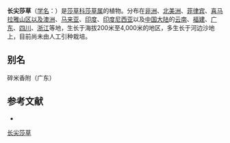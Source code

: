 {{Speciesbox
| name = 长尖莎草
| status = 
| status_system = 
| image =
| genus = Cyperus
| species = cuspidatus
| authority = H. B. K.
}}

'''长尖莎草'''（[[学名|学名]]：{{lang|la|''Cyperus cuspidatus''}}）是[[莎草科|莎草科]][[莎草属|莎草属]]的植物。分布在[[非洲|非洲]]、[[北美洲|北美洲]]、[[菲律宾|菲律宾]]、[[喜马拉雅山区以及澳洲|喜马拉雅山区以及澳洲]]、[[马来亚|马来亚]]、[[印度|印度]]、[[印度尼西亚|印度尼西亚]]以及[[中国大陆|中国大陆]]的[[云南|云南]]、[[福建|福建]]、[[广东|广东]]、[[四川|四川]]、[[浙江|浙江]]等地，生长于海拔200米至4,000米的地区，多生长于河边沙地上，目前尚未由人工引种栽培。

== 别名 ==
碎米香附（广东）

== 参考文献 ==
<div class="references-small">
* {{cite web| url =http://www.bioinfo.cn/db05/KmzwSpecies.php?action=view&id=7353| title =长尖莎草| work =《中国高等植物数据库全库》| publisher =中国科学院微生物研究所| author =昆明植物研究所| accessdate =2009-02-24| deadurl =yes| archiveurl =https://web.archive.org/web/20160305041235/http://www.bioinfo.cn/db05/KmzwSpecies.php?action=view&id=7353| archivedate =2016-03-05}}
</div>
{{Taxonbar|from=Q15227275}}

[[Category:莎草属|长尖莎草]]


{{植物小作品}}